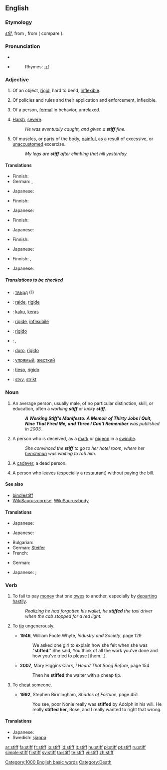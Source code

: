 ==English==

===Etymology===
{{OE.}} ''[[stif|stīf]]'', from {{proto|Germanic|stifaz}}, from {{proto|Indo-European|stīpos}} ( compare {{L.}} {{term|stipare}}).

===Pronunciation===
*{{IPA|/stɪf/}}
*{{audio|en-us-stiff.ogg|Audio (US)}}
*:Rhymes: [[Rhymes:English:-ɪf|-ɪf]]

===Adjective===
{{en-adj|er}}

# Of an object, [[rigid]], hard to bend, [[inflexible]].
# {{context|figuratively}} Of policies and rules and their application and enforcement, inflexible.
# Of a person, [[formal]] in behavior, unrelaxed.
# {{colloquial}} [[harsh|Harsh]], [[severe]].
#: ''He was eventually caught, and given a '''stiff''' fine.''
# Of muscles, or parts of the body, [[painful]], as a result of excessive, or [[unaccustomed]] excercise.
#:''My legs are '''stiff''' after climbing that hill yesterday.''

====Translations====
{{trans-top|of an object, rigid, hard to bend, inflexible}}
* Finnish: {{t|fi|jäykkä}}
* German: {{t+|de|steif}}, {{t+|de|starr}}
{{trans-mid}}
* Japanese: {{t+|ja|硬い|tr=katai|sc=Jpan}}
{{trans-bottom}}

{{trans-top|figuratively: of policies and rules and their application and enforcement}}
* Finnish: {{t|fi|kankea}}
{{trans-mid}}
* Japanese: {{t|ja|固い|tr=katai|sc=Jpan}}
{{trans-bottom}}

{{trans-top|of a person, formal in behavior, unrelaxed}}
* Finnish: {{t|fi|jäykkä}}
{{trans-mid}}
* Japanese: {{t|ja|固い|tr=katai|sc=Jpan}}
{{trans-bottom}}

{{trans-top|colloquial: harsh, severe}}
* Finnish: {{t|fi|kova}}
{{trans-mid}}
* Japanese: {{t+|ja|堅い|tr=katai|sc=Jpan}}
{{trans-bottom}}

{{trans-top|of muscles, or parts of the body}}
* Finnish: {{t|fi|jäykkä}}, {{t|fi|kankea}}
{{trans-mid}}
* Japanese: {{t|ja|凝る|tr=koru|sc=Jpan}}
{{trans-bottom}}

=====Translations to be checked=====
{{checktrans-top}}
* {{ttbc|Bulgarian}}: [[твърд]] {{m}} (1)
* {{ttbc|French}}: [[raide]], [[rigide]]
* {{ttbc|Indonesian}}: [[kaku]], [[keras]]
* {{ttbc|Interlingua}}: [[rigide]], [[inflexibile]]
* {{ttbc|Italian}}: [[rigido]]
* {{ttbc|Kurdish}}: {{KUchar|[[قایم]]}}, {{KUchar|[[به‌ستوو]]}}
* {{ttbc|Portuguese}}: [[duro]], [[rígido]]
* {{ttbc|Russian}}: [[упрямый]], [[жесткий]]
* {{ttbc|Spanish}}: [[tieso]], [[rígido]]
* {{ttbc|Swedish}}: [[styv]], [[strikt]]
{{checktrans-bottom}}

===Noun===
{{en-noun}}

# An average person, usually male, of no particular distinction, skill, or education, often a ''working '''stiff''''' or ''lucky '''stiff'''''.  
#:'''''A Working Stiff's Manifesto: A Memoir of Thirty Jobs I Quit, Nine That Fired Me, and Three I Can't Remember''' was published in 2003.''
# A person who is deceived, as a [[mark]] or [[pigeon]] in a [[swindle]].
#:''She convinced the '''stiff''' to go to her hotel room, where her [[henchman]] was waiting to rob him.''
# {{slang}} A [[cadaver]], a dead person.
# {{US}} A person who leaves (especially a restaurant) without paying the bill.

====See also====
* [[bindlestiff]]
* [[WikiSaurus:corpse]], [[WikiSaurus:body]]

====Translations====
{{trans-top|an average person, usually male}}
{{trans-mid}}
* Japanese: {{qualifier|informal|rude|offensive}} {{t|ja|オッサン|tr=ossan|sc=Jpan}}
{{trans-bottom}}

{{trans-top|a person who is deceived}}
{{trans-mid}}
* Japanese: {{qualifier|slang|rude|offensive}} {{t|ja|カモ|tr=kamo|sc=Jpan}}
{{trans-bottom}}

{{trans-top|slang: a cadaver, a dead person}}
* Bulgarian: {{t+|bg|труп|m|sc=Cyrl}}
* German: [[Steifer]] {{m}}
* French: {{t+|fr|macchabée|m}}
{{trans-mid}}
{{trans-bottom}}

{{trans-top|US: a person who leaves without paying the bill}}
* German: {{t+|de|Zechpreller|m}}
{{trans-mid}}
* Japanese: {{qualifier|informal}} {{t|ja|食い逃げ|tr=kui-nige|sc=Jpan}}; {{sense|eats without money, does not matter if he/she leaves}} {{qualifier|formal}} {{t|ja|無銭飲食|tr=musen-inshoku|sc=Jpan}}
{{trans-bottom}}

===Verb===
{{en-verb}}

# To fail to pay [[money]] that one [[owe]]s to another, especially by [[depart]]ing [[hastily]].
#:''Realizing he had forgotten his wallet, he '''stiffed''' the taxi driver when the cab stopped for a red light.''
# {{rfv-sense}} To [[tip]] ungenerously.
#* '''1946''', William Foote Whyte, ''Industry and Society'', page 129
#*: We asked one girl to explain how she felt when she was "'''stiffed'''." She said, You think of all the work you've done and how you've tried to please [them…]. 
#* '''2007''', Mary Higgins Clark, ''I Heard That Song Before'', page 154
#*: Then he '''stiffed''' the waiter with a cheap tip.
# {{rfv-sense}} To [[cheat]] someone.
#* '''1992''', Stephen Birmingham, ''Shades of Fortune'', page 451
#*: You see, poor Nonie really was '''stiffed''' by Adolph in his will. He really '''stiffed her''', Rose, and I really wanted to right that wrong.

====Translations====
{{trans-top|to fail to pay money one owes}}
{{trans-mid}}
* Japanese: {{t|ja|払い忘れる|tr=harai-wasureru|sc=Jpan}}
* Swedish: [[sjappa]]
{{trans-bottom}}

{{trans-top|to tip ungenerously}}
{{trans-mid}}
{{trans-bottom}}

{{trans-top|to cheat someone}}
{{trans-mid}}
{{trans-bottom}}

[[Category:1000 English basic words]]
[[Category:Death]]

[[ar:stiff]]
[[fa:stiff]]
[[fr:stiff]]
[[io:stiff]]
[[id:stiff]]
[[it:stiff]]
[[hu:stiff]]
[[pl:stiff]]
[[pt:stiff]]
[[ru:stiff]]
[[simple:stiff]]
[[fi:stiff]]
[[sv:stiff]]
[[ta:stiff]]
[[te:stiff]]
[[vi:stiff]]
[[zh:stiff]]
